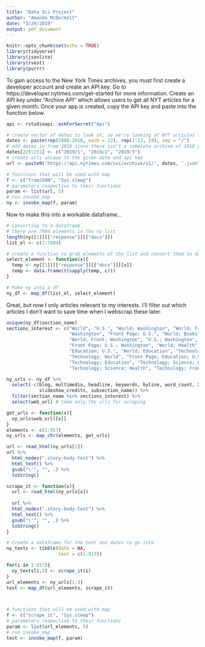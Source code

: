 ```yaml
---
title: "Data Sci Project"
author: "Amanda McDermott"
date: "3/29/2019"
output: pdf_document
---
```


```r
knitr::opts_chunk$set(echo = TRUE)
library(tidyverse)
library(jsonlite)
library(rvest)
library(purrr)
```

To gain access to the New York Times archives, you must first create a developer account and create an API key. Go to https://developer.nytimes.com/get-started for more information. Create an API key under "Archive API" which allows users to get all NYT articles for a given month. Once your app is created, copy the API key and paste into the function below. 
```r
api <- rstudioapi::askForSecret("Api")
```


```r
# create vector of dates to look at, so we're looking at NYT articles from 2000 to 2018
dates <- paste(rep(2000:2018, each = 12), rep(1:12, 19), sep = "/")
# add dates in from 2018 since there isn't a complete archive of 2018 yet
dates[229:231] <- c("2019/1", "2019/2", "2019/3")
# create urls unique to the given date and api key
url <- paste0('https://api.nytimes.com/svc/archive/v1/', dates, '.json?api-key=', api)

# functions that will be used with map
f <- c("fromJSON", "Sys.sleep")
# parameters respective to their functions
param <- list(url, 5)
# run invoke_map
ny <- invoke_map(f, param)

```
Now to make this into a workable dataframe...
```r
# Converting to a dataframe
# there are 7904 elements in the ny list
length(ny[[1]][["response"]][["docs"]])
list_el <- c(1:7904)

# create a function to grab elements of the list and convert them to dataframes
select_element <- function(x){
  temp <- ny[[1]][["response"]][["docs"]][[x]]
  temp <- data.frame(t(sapply(temp, c)))
}

# Make ny into a df
ny_df <- map_df(list_el, select_element)

```

Great, but now I only articles relevant to my interests. I'll filter out which articles I don't want to save time when I webscrap these later.
```r
unique(ny_df$section_name)
sections_interest <- c("World", "U.S.", "World; Washington", "World; Front Page", 
                       "Washington", "Front Page; U.S.", "World; Books", "World; Washington", 
                       "World; Front; Washington", "U.S.; Washington", "Washigton; Week in Review", 
                       "Front Page; U.S.; Washington", "World; Health", "Health; U.S.",
                       "Education; U.S.", "World; Education", "Technology; U.S.; Washington", 
                       "Technology; World", "Front Page; Education; U.S.; Books", 
                       "Technology; Education", "Technology; Science; Education; New York and Region",
                       "Technology; Science; Health", "Technology; Front Page; Business")

ny_urls <- ny_df %>% 
  select(-c(blog, multimedia, headline, keywords, byline, word_count, X_id, 
            slideshow_credits, subsection_name)) %>% 
  filter(section_name %in% sections_interest) %>% 
  select(web_url) # take only the urls for scraping

get_urls <- function(x){
  ny_urls$web_url[[x]]
}
elements <- c(1:917)
ny_urls <- map_chr(elements, get_urls)


```

```r


url <- read_html(ny_urls[1])
url %>%
  html_nodes(".story-body-text") %>% 
  html_text() %>% 
  gsub("\'", "", .) %>% 
  toString()

scrape_it <- function(x){
  url <- read_html(ny_urls[x])
  
  url %>%
  html_nodes(".story-body-text") %>% 
  html_text() %>% 
  gsub("\'", "", .) %>% 
  toString()
}

# Create a dataframe for the text and dates to go into
ny_texts <- tibble(date = NA,
                   text = c(1:917))

for(i in 1:917){
  ny_texts[i,2] <- scrape_it(i)
}
url_elements <- ny_urls[1:3]
test <- map_df(url_elements, scrape_it)



# functions that will be used with map
f <- c("scrape_it", "Sys.sleep")
# parameters respective to their functions
param <- list(url_elements, 5)
# run invoke_map
test <- invoke_map(f, param)

```





